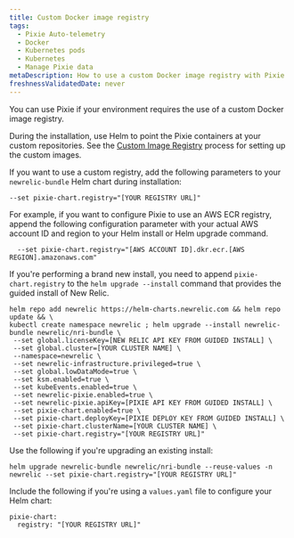 ```yaml
---
title: Custom Docker image registry
tags:
  - Pixie Auto-telemetry
  - Docker
  - Kubernetes pods
  - Kubernetes
  - Manage Pixie data
metaDescription: How to use a custom Docker image registry with Pixie
freshnessValidatedDate: never
---
```


You can use Pixie if your environment requires the use of a custom Docker image registry.

During the installation, use Helm to point the Pixie containers at your custom repositories. See the [Custom Image Registry](https://docs.pixielabs.ai/reference/admin/deploy-options/#custom-image-registry) process for setting up the custom images.

If you want to use a custom registry, add the following parameters to your `newrelic-bundle` Helm chart during installation:

  ```
  --set pixie-chart.registry="[YOUR REGISTRY URL]"
  ```

For example, if you want to configure Pixie to use an AWS ECR registry, append the following configuration parameter with your actual AWS account ID and region to your Helm install or Helm upgrade command.

```
  --set pixie-chart.registry="[AWS ACCOUNT ID].dkr.ecr.[AWS REGION].amazonaws.com"
```

If you're performing a brand new install, you need to append `pixie-chart.registry` to the `helm upgrade --install` command that provides the guided install of New Relic.

```
helm repo add newrelic https://helm-charts.newrelic.com && helm repo update && \
kubectl create namespace newrelic ; helm upgrade --install newrelic-bundle newrelic/nri-bundle \
 --set global.licenseKey=[NEW RELIC API KEY FROM GUIDED INSTALL] \
 --set global.cluster=[YOUR CLUSTER NAME] \
 --namespace=newrelic \
 --set newrelic-infrastructure.privileged=true \
 --set global.lowDataMode=true \
 --set ksm.enabled=true \
 --set kubeEvents.enabled=true \
 --set newrelic-pixie.enabled=true \
 --set newrelic-pixie.apiKey=[PIXIE API KEY FROM GUIDED INSTALL] \
 --set pixie-chart.enabled=true \
 --set pixie-chart.deployKey=[PIXIE DEPLOY KEY FROM GUIDED INSTALL] \
 --set pixie-chart.clusterName=[YOUR CLUSTER NAME] \
 --set pixie-chart.registry="[YOUR REGISTRY URL]"
 ```

Use the following if you're upgrading an existing install:

```
helm upgrade newrelic-bundle newrelic/nri-bundle --reuse-values -n newrelic --set pixie-chart.registry="[YOUR REGISTRY URL]"
```

Include the following if you're using a `values.yaml` file to configure your Helm chart:

```
pixie-chart:
  registry: "[YOUR REGISTRY URL]"
```